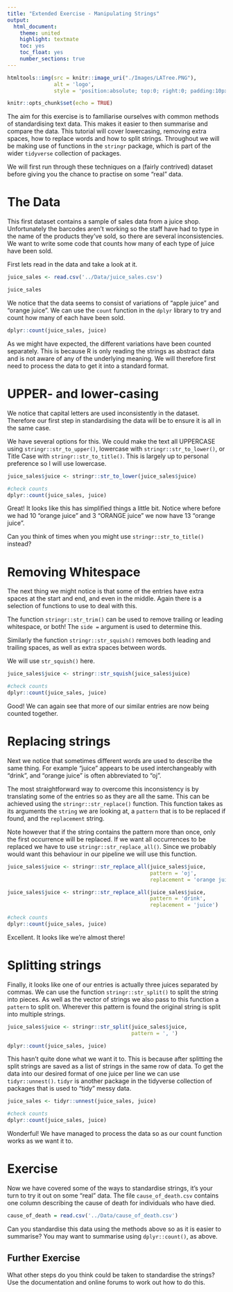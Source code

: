 ```yaml
---
title: "Extended Exercise - Manipulating Strings"
output:
  html_document: 
    theme: united
    highlight: textmate
    toc: yes
    toc_float: yes
    number_sections: true
---
```


```r
htmltools::img(src = knitr::image_uri("./Images/LATree.PNG"),
               alt = 'logo', 
               style = 'position:absolute; top:0; right:0; padding:10px; width:200px;')
```


```r
knitr::opts_chunk$set(echo = TRUE)
```

The aim for this exercise is to familiarise ourselves with common methods of
standardising text data. This makes it easier to then summarise and compare
the data. This tutorial will cover lowercasing, removing extra spaces, how to
replace words and how to split strings. Throughout we will be making use of
functions in the `stringr` package, which is part of the wider `tidyverse`
collection of packages.

We will first run through these techniques on a (fairly contrived) dataset
before giving you the chance to practise on some "real" data.

# The Data

This first dataset contains a sample of sales data from a juice shop. 
Unfortunately the barcodes aren't working so the staff have had to type in the
name of the products they've sold, so there are several inconsistencies. We
want to write some code that counts how many of each type of juice have been
sold.


First lets read in the data and take a look at it.

```r
juice_sales <- read.csv('../Data/juice_sales.csv')

juice_sales
```

We notice that the data seems to consist of variations of "apple juice" and "orange juice". We can use the `count` function in the `dplyr` library to try and count how many of each have been sold.

```r
dplyr::count(juice_sales, juice)
```

As we might have expected, the different variations have been counted separately. This is because R is only reading the strings as abstract data and is not aware of any of the underlying meaning. We will therefore first need to process the data to get it into a standard format.

# UPPER- and lower-casing

We notice that capital letters are used inconsistently in the dataset. Therefore our first step in standardising the data will be to ensure it is all in the same case. 

We have several options for this. We could make the text all UPPERCASE using `stringr::str_to_upper()`, lowercase with `stringr::str_to_lower()`, or Title Case with `stringr::str_to_title()`. This is largely up to personal preference so I will use lowercase.

```r
juice_sales$juice <- stringr::str_to_lower(juice_sales$juice)

#check counts
dplyr::count(juice_sales, juice)
```

Great! It looks like this has simplified things a little bit. Notice where before we had 10 "orange juice" and 3 "ORANGE juice" we now have 13 "orange juice".

Can you think of times when you might use `stringr::str_to_title()` instead?

# Removing Whitespace

The next thing we might notice is that some of the entries have extra spaces at the start and end, and even in the middle. Again there is a selection of functions to use to deal with this.

The function `stringr::str_trim()` can be used to remove trailing or leading whitespace, or both! The `side =` argument is used to determine this.

Similarly the function `stringr::str_squish()` removes both leading and trailing spaces, as well as extra spaces between words.

We will use `str_squish()` here.

```r
juice_sales$juice <- stringr::str_squish(juice_sales$juice)

#check counts
dplyr::count(juice_sales, juice)
```

Good! We can again see that more of our similar entries are now being counted together.

# Replacing strings

Next we notice that sometimes different words are used to describe the same thing. For example "juice" appears to be used interchangeably with "drink", and "orange juice" is often abbreviated to "oj".

The most straightforward way to overcome this inconsistency is by translating some of the entries so as they are all the same. This can be achieved using the `stringr::str_replace()` function. This function takes as its arguments the `string` we are looking at, a `pattern` that is to be replaced if found, and the `replacement` string.

Note however that if the string contains the pattern more than once, only the first occurrence will be replaced. If we want all occurrences to be replaced we have to use `stringr::str_replace_all()`. Since we probably would want this behaviour in our pipeline we will use this function.

```r
juice_sales$juice <- stringr::str_replace_all(juice_sales$juice,
                                              pattern = 'oj',
                                              replacement = 'orange juice')

juice_sales$juice <- stringr::str_replace_all(juice_sales$juice,
                                              pattern = 'drink',
                                              replacement = 'juice')

#check counts
dplyr::count(juice_sales, juice)
```

Excellent. It looks like we're almost there!

# Splitting strings

Finally, it looks like one of our entries is actually three juices separated by commas. We can use the function `stringr::str_split()` to split the string into pieces. As well as the vector of strings we also pass to this function a `pattern` to split on. Wherever this pattern is found the original string is split into multiple strings.

```r
juice_sales$juice <- stringr::str_split(juice_sales$juice, 
                                        pattern = ', ')

dplyr::count(juice_sales, juice)
```

This hasn't quite done what we want it to. This is because after splitting the split strings are saved as a list of strings in the same row of data. To get the data into our desired format of one juice per line we can use `tidyr::unnest()`. `tidyr` is another package in the tidyverse collection of packages that is used to "tidy" messy data.

```r
juice_sales <- tidyr::unnest(juice_sales, juice)

#check counts
dplyr::count(juice_sales, juice)
```

Wonderful! We have managed to process the data so as our count function works as we want it to.

# Exercise

Now we have covered some of the ways to standardise strings, it's your turn to try it out on some "real" data. The file `cause_of_death.csv` contains one column describing the cause of death for individuals who have died. 

```r
cause_of_death = read.csv('../Data/cause_of_death.csv')
```

Can you standardise this data using the methods above so as it is easier to summarise? You may want to summarise using `dplyr::count()`, as above.

## Further Exercise

What other steps do you think could be taken to standardise the strings? Use the documentation and online forums to work out how to do this.